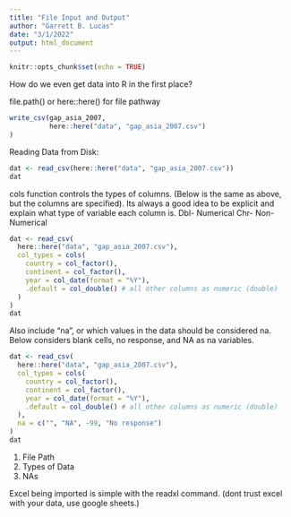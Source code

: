 ```yaml
---
title: "File Input and Output"
author: "Garrett B. Lucas"
date: "3/1/2022"
output: html_document
---
```


```r
knitr::opts_chunk$set(echo = TRUE)
```

How do we even get data into R in the first place?

file.path() or here::here() for file pathway

```r
write_csv(gap_asia_2007, 
          here::here("data", "gap_asia_2007.csv")
)
```

Reading Data from Disk:

```r
dat <- read_csv(here::here("data", "gap_asia_2007.csv"))
dat
```

cols function controls the types of columns. (Below is the same as above, but the columns are specified). Its always a good idea to be explicit and explain what type of variable each column is.
Dbl- Numerical
Chr- Non-Numerical

```r
dat <- read_csv(
  here::here("data", "gap_asia_2007.csv"),
  col_types = cols(
    country = col_factor(),
    continent = col_factor(),
    year = col_date(format = "%Y"),
    .default = col_double() # all other columns as numeric (double)
  )
)
dat
```

Also include "na", or which values in the data should be considered na. Below considers blank cells, no response, and NA as na variables.

```r
dat <- read_csv(
  here::here("data", "gap_asia_2007.csv"),
  col_types = cols(
    country = col_factor(),
    continent = col_factor(),
    year = col_date(format = "%Y"),
    .default = col_double() # all other columns as numeric (double)
  ),
  na = c("", "NA", -99, "No response")
)
dat
```

1) File Path
2) Types of Data
3) NAs

Excel being imported is simple with the readxl command. (dont trust excel with your data, use google sheets.)

```r

```
